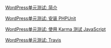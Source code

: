{{Languages|
{{en|Logig:UnitTest}}
{{zh-cn|Logig:单元测试}}
}}

[[Logig:WordPress单元测试(简介)|WordPress单元测试: 简介]]

[[Logig:WordPress单元测试(安装 PHPUnit)|WordPress单元测试: 安装 PHPUnit]]

[[Logig:WordPress单元测试(使用 Karma 测试 JavaScript)|WordPress单元测试: 使用 Karma 测试 JavaScript]]

[[Logig:WordPress单元测试(Travis)|WordPress单元测试: Travis]]